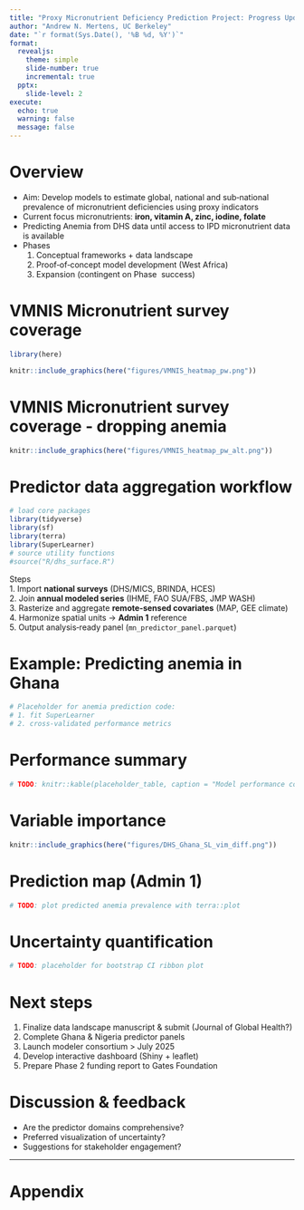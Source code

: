 ```yaml
---
title: "Proxy Micronutrient Deficiency Prediction Project: Progress Update"
author: "Andrew N. Mertens, UC Berkeley"
date: "`r format(Sys.Date(), '%B %d, %Y')`"
format:
  revealjs:
    theme: simple
    slide-number: true
    incremental: true
  pptx:
    slide-level: 2
execute:
  echo: true
  warning: false
  message: false
---
```


# Overview

- Aim: Develop models to estimate global, national and sub‑national prevalence of micronutrient deficiencies using proxy indicators  
- Current focus micronutrients: **iron, vitamin A, zinc, iodine, folate**  
- Predicting Anemia from DHS data until access to IPD micronutrient data is available
- Phases  
  1. Conceptual frameworks + data landscape  
  2. Proof‑of‑concept model development (West Africa)  
  3. Expansion (contingent on Phase   success)

<!-- # Milestones -->

<!-- | Deliverable | Target | Status | -->
<!-- |-------------|--------|--------| -->
<!-- | Scientific Advisory Board | Feb 2024 | ✅ established | -->
<!-- | Draft analysis plan | Mar 2024 | ✅ complete | -->
<!-- | Conceptual frameworks (4 MN) | Apr 2024 | ✅ drafts reviewed | -->
<!-- | Landscaping analysis | Apr 2024 | **🟢 near final** | -->
<!-- | Compiled datasets (2 data‑rich) | Dec 2024 | 🟡 in progress | -->
<!-- | Compiled datasets (3‑4 constrained) | Jun 2025 | ⏳ not started | -->

<!-- # Data landscape snapshot -->

<!-- ```{r fig-landscape-type1, eval=FALSE} -->
<!-- # TODO: Insert code to read `data_landscape_type1.csv` -->
<!-- # and plot availability heatmap (Figure 1 placeholder) -->
<!-- ``` -->

<!-- <aside class="notes"> -->
<!-- Figure 1 placeholder for Type 1 coverage by country‑year. See Manus_data sources landscape_2025 draft. -->
<!-- </aside> -->

# VMNIS Micronutrient survey coverage

```r
library(here)

knitr::include_graphics(here("figures/VMNIS_heatmap_pw.png"))


```

# VMNIS Micronutrient survey coverage - dropping anemia

```r


knitr::include_graphics(here("figures/VMNIS_heatmap_pw_alt.png"))


```

# Predictor data aggregation workflow

```r
# load core packages
library(tidyverse)
library(sf)
library(terra)
library(SuperLearner)
# source utility functions
#source("R/dhs_surface.R")
```

<div class="fragment">
Steps  
1. Import **national surveys** (DHS/MICS, BRINDA, HCES)  
2. Join **annual modeled series** (IHME, FAO SUA/FBS, JMP WASH)  
3. Rasterize and aggregate **remote‑sensed covariates** (MAP, GEE climate)  
4. Harmonize spatial units → **Admin 1** reference  
5. Output analysis‑ready panel (`mn_predictor_panel.parquet`)
</div>

# Example: Predicting anemia in Ghana

```r
# Placeholder for anemia prediction code:
# 1. fit SuperLearner
# 2. cross-validated performance metrics
```

# Performance summary

```r
# TODO: knitr::kable(placeholder_table, caption = "Model performance comparison")
```

# Variable importance

```r

knitr::include_graphics(here("figures/DHS_Ghana_SL_vim_diff.png"))

```

# Prediction map (Admin 1)

```r
# TODO: plot predicted anemia prevalence with terra::plot
```

# Uncertainty quantification

```r
# TODO: placeholder for bootstrap CI ribbon plot
```


# Next steps

1. Finalize data landscape manuscript & submit (Journal of Global Health?)  
2. Complete Ghana & Nigeria predictor panels  
3. Launch modeler consortium > July 2025  
4. Develop interactive dashboard (Shiny + leaflet)  
5. Prepare Phase 2 funding report to Gates Foundation

# Discussion & feedback

- Are the predictor domains comprehensive?  
- Preferred visualization of uncertainty?  
- Suggestions for stakeholder engagement?

---

# Appendix
